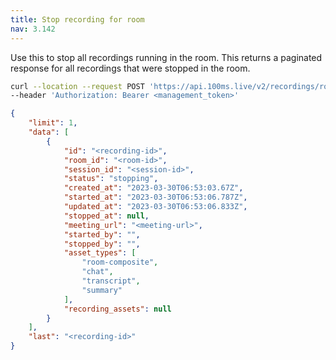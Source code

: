 ```yaml
---
title: Stop recording for room
nav: 3.142
---
```


Use this to stop all recordings running in the room. This returns a paginated response for all recordings that were stopped in the room.

<PostRequest title="https://api.100ms.live/v2/recordings/room/<room_id>/stop" />
<Request id="req-0">

```bash
curl --location --request POST 'https://api.100ms.live/v2/recordings/room/<room_id>/stop' \
--header 'Authorization: Bearer <management_token>'
```

</Request>
<ResponseBox id="res-0" status="200 OK">

```json
{
    "limit": 1,
    "data": [
        {
            "id": "<recording-id>",
            "room_id": "<room-id>",
            "session_id": "<session-id>",
            "status": "stopping",
            "created_at": "2023-03-30T06:53:03.67Z",
            "started_at": "2023-03-30T06:53:06.787Z",
            "updated_at": "2023-03-30T06:53:06.833Z",
            "stopped_at": null,
            "meeting_url": "<meeting-url>",
            "started_by": "",
            "stopped_by": "",
            "asset_types": [
                "room-composite",
                "chat",
                "transcript",
                "summary"
            ],
            "recording_assets": null
        }
    ],
    "last": "<recording-id>"
}
```

</ResponseBox>
